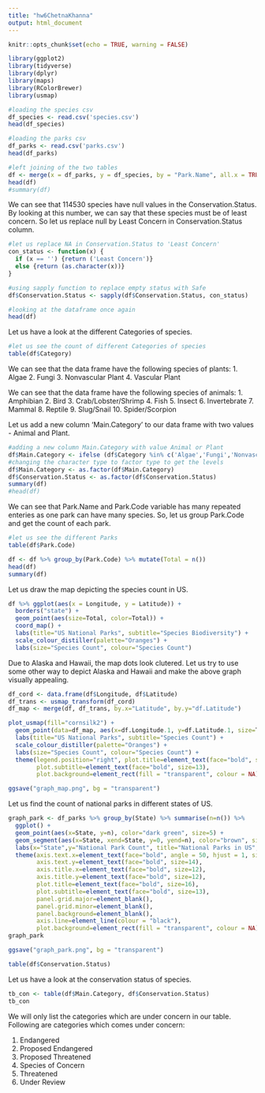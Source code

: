 ```yaml
---
title: "hw6ChetnaKhanna"
output: html_document
---
```


```r
knitr::opts_chunk$set(echo = TRUE, warning = FALSE)
```

```r
library(ggplot2)
library(tidyverse)
library(dplyr)
library(maps)
library(RColorBrewer)
library(usmap)
```

```r
#loading the species csv
df_species <- read.csv('species.csv')
head(df_species)
```

```r
#loading the parks csv
df_parks <- read.csv('parks.csv')
head(df_parks)
```

```r
#left joining of the two tables
df <- merge(x = df_parks, y = df_species, by = "Park.Name", all.x = TRUE)
head(df)
#summary(df)
```

We can see that 114530 species have null values in the Conservation.Status. By looking at this number, we can say that these species must be of least concern. So let us replace null by Least Concern in Conservation.Status column.

```r
#let us replace NA in Conservation.Status to 'Least Concern'
con_status <- function(x) {
  if (x == '') {return ('Least Concern')}
  else {return (as.character(x))}
}

#using sapply function to replace empty status with Safe
df$Conservation.Status <- sapply(df$Conservation.Status, con_status)

#looking at the dataframe once again
head(df)
```

Let us have a look at the different Categories of species.
```r
#let us see the count of different Categories of species
table(df$Category)
```

We can see that the data frame have the following species of plants:
1. Algae
2. Fungi
3. Nonvascular Plant
4. Vascular Plant

We can see that the data frame have the following species of animals:
1. Amphibian
2. Bird
3. Crab/Lobster/Shrimp
4. Fish
5. Insect
6. Invertebrate
7. Mammal
8. Reptile
9. Slug/Snail 
10. Spider/Scorpion

Let us add a new column 'Main.Category' to our data frame with two values - Animal and Plant.

```r
#adding a new column Main.Category with value Animal or Plant
df$Main.Category <- ifelse (df$Category %in% c('Algae','Fungi','Nonvascular Plant', 'Vascular Plant'), 'Plant', 'Animal')
#changing the character type to factor type to get the levels
df$Main.Category <- as.factor(df$Main.Category)
df$Conservation.Status <- as.factor(df$Conservation.Status)
summary(df)
#head(df)
```

We can see that Park.Name and Park.Code variable has many repeated enteries as one park can have many species. So, let us group Park.Code and get the count of each park.

```r
#let us see the different Parks 
table(df$Park.Code)
```

```r
df <- df %>% group_by(Park.Code) %>% mutate(Total = n())
head(df)
summary(df)
```

Let us draw the map depicting the species count in US.

```r
df %>% ggplot(aes(x = Longitude, y = Latitude)) +
  borders("state") +
  geom_point(aes(size=Total, color=Total)) +
  coord_map() + 
  labs(title="US National Parks", subtitle="Species Biodiversity") +
  scale_colour_distiller(palette="Oranges") +
  labs(size="Species Count", colour="Species Count")
```

Due to Alaska and Hawaii, the map dots look clutered. Let us try to use some other way to depict Alaska and Hawaii and make the above graph visually appealing. 
```r
df_cord <- data.frame(df$Longitude, df$Latitude)
df_trans <- usmap_transform(df_cord)
df_map <- merge(df, df_trans, by.x="Latitude", by.y="df.Latitude")

plot_usmap(fill="cornsilk2") + 
  geom_point(data=df_map, aes(x=df.Longitude.1, y=df.Latitude.1, size=Total, color=Total)) +
  labs(title="US National Parks", subtitle="Species Count") +
  scale_colour_distiller(palette="Oranges") +
  labs(size="Species Count", colour="Species Count") + 
  theme(legend.position="right", plot.title=element_text(face="bold", size=16),
        plot.subtitle=element_text(face="bold", size=13), 
        plot.background=element_rect(fill = "transparent", colour = NA))
```

```r
ggsave("graph_map.png", bg = "transparent")
```

Let us find the count of national parks in different states of US.

```r
graph_park <- df_parks %>% group_by(State) %>% summarise(n=n()) %>%
  ggplot() +
  geom_point(aes(x=State, y=n), color="dark green", size=5) + 
  geom_segment(aes(x=State, xend=State, y=0, yend=n), color="brown", size=1) +
  labs(x="State",y="National Park Count", title="National Parks in US", subtitle="State-wise Count") + 
  theme(axis.text.x=element_text(face="bold", angle = 50, hjust = 1, size=14), 
        axis.text.y=element_text(face="bold", size=14), 
        axis.title.x=element_text(face="bold", size=12), 
        axis.title.y=element_text(face="bold", size=12), 
        plot.title=element_text(face="bold", size=16), 
        plot.subtitle=element_text(face="bold", size=13), 
        panel.grid.major=element_blank(), 
        panel.grid.minor=element_blank(), 
        panel.background=element_blank(), 
        axis.line=element_line(colour = "black"),
        plot.background=element_rect(fill = "transparent", colour = NA))
graph_park
```


```r
ggsave("graph_park.png", bg = "transparent")
```

```r
table(df$Conservation.Status)
```

Let us have a look at the conservation status of species.

```r
tb_con <- table(df$Main.Category, df$Conservation.Status)
tb_con
```

We will only list the categories which are under concern in our table. Following are categories which comes under concern:

1. Endangered 
2. Proposed Endangered
3. Proposed Threatened
4. Species of Concern
5. Threatened
6. Under Review


